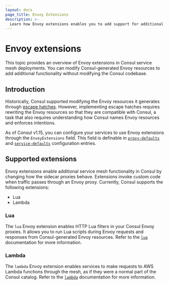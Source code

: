 ```yaml
---
layout: docs
page_title: Envoy Extensions
description: >-
  Learn how Envoy extensions enables you to add support for additional Envoy features without modifying the Consul codebase. 
---
```


# Envoy extensions

This topic provides an overview of Envoy extensions in Consul service mesh deployments. You can modify Consul-generated Envoy resources to add additional functionality without modifying the Consul codebase.

## Introduction

Historically, Consul supported modifying the Envoy resources it generates through [escape hatches](/consul/docs/connect/proxies/envoy#escape-hatch-overrides). However, implementing escape hatches requires rewriting the Envoy resources so that they are compatible with Consul, a task that also requires understanding how Consul names Envoy resources and enforces intentions.

As of Consul v1.15, you can configure your services to use Envoy extensions through the `EnvoyExtensions` field. This field is definable in [`proxy-defaults`](/consul/docs/connect/config-entries/proxy-defaults#envoyextensions) and [`service-defaults`](/consul/docs/connect/config-entries/service-defaults#envoyextensions)  configuration entries.


## Supported extensions

Envoy extensions enable additional service mesh functionality in Consul by changing how the sidecar proxies behave. Extensions invoke custom code when traffic passes through an Envoy proxy. Currently, Consul supports the following extensions:

- Lua
- Lambda

### Lua

The `lua` Envoy extension enables HTTP Lua filters in your Consul Envoy proxies. It allows you to run Lua scripts during Envoy requests and responses from Consul-generated Envoy resources. Refer to the [`lua`](/consul/docs/proxies/envoy-extensions/usage/lua) documentation for more information.

### Lambda

The `lambda` Envoy extension enables services to make requests to AWS Lambda functions through the mesh, as if they were a normal part of the Consul catalog. Refer to the [`lambda`](/consul/docs/proxies/envoy-extensions/usage/lambda) documentation for more information.
